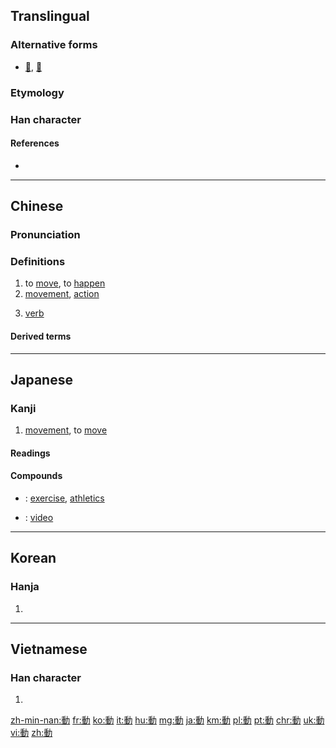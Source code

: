 {{also|动|働|重力}}
==Translingual==

===Alternative forms===
* [[𨔝]], [[㣫]]

===Etymology===
{{Han compound|重|力|c1=p|c2=s|t2=strength|ls=psc}}

===Han character===
{{Han char|rn=19|rad=力|as=09|sn=11|four=24127|canj=HGKS|ids=⿰重力}}

====References====
* {{Han ref|kx=0148.140|dkj=02390|dj=0333.240|hdz=10375.060|uh=52D5|ud=21205|bh=B0CA|bd=45258}}

----

==Chinese==
{{zh-forms|s=动}}

===Pronunciation===
{{zh-pron
|m=dòng
|c=dung6
|h=pfs=thûng
|md=
|mn=tāng/tōng
|w=
|mc=y
|oc=y
|cat=n,v
}}

===Definitions===
{{zh-hanzi}}

# to [[move]], to [[happen]]
# [[movement]], [[action]]
# {{cx|grammar|lang=zh}} {{abbreviation of|lang=zh|{{zh-l|動詞}}|dot=:}} [[verb]]

====Derived terms====
{{der3
| {{zh-l|動不動}}
| {{zh-l|動不得}}
| {{zh-l|動亂}}
| {{zh-l|動人|dòngrén|moving, touching}}
| {{zh-l|動人心弦}}
| {{zh-l|動作|dòngzuò|action, movement, motion}}
| {{zh-l|動作片}}
| {{zh-l|動兵}}
| {{zh-l|動刑}}
| {{zh-l|動力}}
| {{zh-l|動力學}}
| {{zh-l|動力機}}
| {{zh-l|動勁兒}}
| {{zh-l|動口}}
| {{zh-l|動向}}
| {{zh-l|動員|dòngyuán|to mobilise}}
| {{zh-l|動問|dòngwèn|to query}}
| {{zh-l|動嘴}}
| {{zh-l|動土}}
| {{zh-l|動工}}
| {{zh-l|動彈}}
| {{zh-l|動心}}
| {{zh-l|動心眼兒}}
| {{zh-l|動念}}
| {{zh-l|動怒}}
| {{zh-l|動情}}
| {{zh-l|動感}}
| {{zh-l|動態}}
| {{zh-l|動態助詞}}
| {{zh-l|動手|dòngshǒu|to touch/hit/get to work}}
| {{zh-l|動手動腳}}
| {{zh-l|動手術}}
| {{zh-l|動換}}
| {{zh-l|動搖}}
| {{zh-l|動支}}
| {{zh-l|動機|dòngjī|motive, intention}}
| {{zh-l|動武}}
| {{zh-l|動氣}}
| {{zh-l|動滑輪}}
| {{zh-l|動火}}, {{zh-l|動火兒}}
| {{zh-l|動物|dòngwù|animal}}
| {{zh-l|動物園|dòngwùyuán|zoo}}
| {{zh-l|動物學|dòngwùxué|zoology}}
| {{zh-l|動物油}}
| {{zh-l|動物澱粉}}
| {{zh-l|動物纖維}}
| {{zh-l|動產}}
| {{zh-l|動用}}
| {{zh-l|動畫}}
| {{zh-l|動畫片}}
| {{zh-l|動畫片兒}}
| {{zh-l|動目}}
| {{zh-l|動窩}}, {{zh-l|動窩兒}}
| {{zh-l|動筆}}
| {{zh-l|動粗}}
| {{zh-l|動聽}}
| {{zh-l|動肝火}}
| {{zh-l|動能}}
| {{zh-l|動脈|dòngmài|artery}}
| {{zh-l|動脈硬化}}
| {{zh-l|動脈輸血}}
| {{zh-l|動腦筋}}
| {{zh-l|動蕩|dòngdàng|turbulent, unrest}}
| {{zh-l|動詞|dòngcí|verb}}
| {{zh-l|動議}}
| {{zh-l|動身|dòngshēn|to start, to set out}}
| {{zh-l|動輒}}
| {{zh-l|動輪}}
| {{zh-l|動轉}}
| {{zh-l|動量}}
| {{zh-l|動量詞}}
| {{zh-l|動電學}}
| {{zh-l|動靜|dòngjìng|movement, activity}}
| {{zh-l|動響}}
| {{zh-l|動魄驚心}}
}}

----

==Japanese==

===Kanji===
{{ja-kanji|grade=3|rs=力09}}

# [[movement]], to [[move]]

====Readings====
{{ja-readings
|goon=[[ずう]] (zū)
|kanon=[[とう]] (tō)
|kanyoon=[[どう]] (dō)
|kun=[[うごく]] ([[動く]], ugoku), [[うごかす]] ([[動かす]], ugokasu), [[うごき]] ([[動き]], ugoki)
|nanori=[[るぎ]] (rugi)
}}

====Compounds====
{{der-top|Compounds}}
* {{ja-r|運動|うんどう}}: [[exercise]], [[athletics]]
* {{ja-r|動画|どうが}}: [[video]]
{{der-bottom}}

----

==Korean==

===Hanja===
{{ko-hanja|hangeul=[[동]]|eumhun=움직일|rv=dong|mr=tong}}

# {{defn|lang=ko|sort=力09}}

----

==Vietnamese==

===Han character===
{{vi-hantu|[[động]], [[đụng]]|rs=力09}}

# {{defn|lang=vi|sort=力09}}

[[zh-min-nan:動]]
[[fr:動]]
[[ko:動]]
[[it:動]]
[[hu:動]]
[[mg:動]]
[[ja:動]]
[[km:動]]
[[pl:動]]
[[pt:動]]
[[chr:動]]
[[uk:動]]
[[vi:動]]
[[zh:動]]